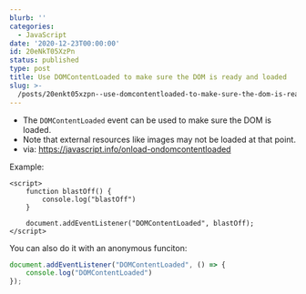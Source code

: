```yaml
---
blurb: ''
categories:
  - JavaScript
date: '2020-12-23T00:00:00'
id: 20eNkT05XzPn
status: published
type: post
title: Use DOMContentLoaded to make sure the DOM is ready and loaded
slug: >-
  /posts/20enkt05xzpn--use-domcontentloaded-to-make-sure-the-dom-is-ready-and-loaded
---
```


- The `DOMContentLoaded` event can be used to make sure the DOM is loaded. 
- Note that external resources like images may not be loaded at that point. 
- via: https://javascript.info/onload-ondomcontentloaded

Example:

```
<script>
    function blastOff() {
        console.log("blastOff")
    }
        
    document.addEventListener("DOMContentLoaded", blastOff);
</script>
```
    
    
You can also do it with an anonymous funciton:


```javascript
document.addEventListener("DOMContentLoaded", () => {
    console.log("DOMContentLoaded")
});
```
